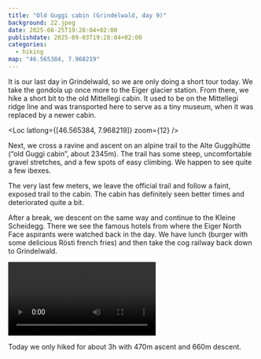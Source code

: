 ```yaml
---
title: "Old Guggi cabin (Grindelwald, day 9)"
background: 22.jpeg
date: 2025-08-25T19:28:04+02:00
publishdate: 2025-09-03T19:28:04+02:00
categories:
  - hiking
map: "46.565384, 7.968219"
---
```


It is our last day in Grindelwald, so we are only doing a short tour today. We
take the gondola up once more to the Eiger glacier station. From there, we hike
a short bit to the old Mittellegi cabin. It used to be on the Mittellegi ridge
line and was transported here to serve as a tiny museum, when it was replaced
by a newer cabin.

<Loc latlong={[46.565384, 7.968219]} zoom={12} />

<Gallery>
  <Rimg src="1.jpeg" caption="The Eiger in the morning." />
  <Rimg
    src="3.jpeg"
    caption="The Jungfraujoch, can you spot the observatory?"
  />
  <Rimg src="4.jpeg" caption="The old Mittellegi cabin." />
</Gallery>

Next, we cross a ravine and ascent on an alpine trail to the Alte Guggihütte
(“old Guggi cabin”, about 2345m). The trail has some steep, uncomfortable
gravel stretches, and a few spots of easy climbing. We happen to see quite a few
ibexes.

<Gallery>
  <Rimg src="5.jpeg" alt="Trail marking." />
  <Rimg
    src="6.jpeg"
    caption="In the distance, you can see Mürren on top of the cliff, where we did a via ferrata."
  />
  <Rimg src="7.jpeg" caption="View towards the Eiger glacier station." />
  <Rimg src="10.jpeg" caption="One of the climbing spots." />
  <Rimg src="14.jpeg" caption="Some ibexes." />
</Gallery>

<Rimg src="20.jpeg" caption="An ibex chilling." />

The very last few meters, we leave the official trail and follow a faint,
exposed trail to the cabin. The cabin has definitely seen better times and
deteriorated quite a bit.

<Rimg src="19.jpeg" caption="Alte Guggihütte" />

<Gallery>
  <Rimg src="22.jpeg" alt="Alte Guggihütte" />
  <Rimg src="24.jpeg" caption="The interior has seen better times." />
</Gallery>

After a break, we descent on the same way and continue to the Kleine Scheidegg.
There we see the famous hotels from where the Eiger North Face aspirants were
watched back in the day. We have lunch (burger with some delicious Rösti french
fries) and then take the cog railway back down to Grindelwald.

<Gallery large="true">
  <Rimg src="25.jpeg" alt="Descent" />
  <Rimg src="29.jpeg" alt="View" />
  <Rimg src="32.jpeg" alt="View towards Grindelwald" />
</Gallery>

<Gallery>
  <Rimg src="31.jpeg" caption="The hotel Bellvue" />
  <Rimg src="33.jpeg" caption="The Eiger north face." />
  <Rimg
    src="34.jpeg"
    caption="Seems to have been a strenuous vacation for my parents."
  />
  <Video src="video/1.mp4" />
</Gallery>

Today we only hiked for about 3h with 470m ascent and 660m descent.
